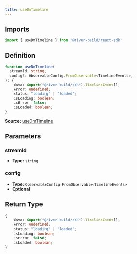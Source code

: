 ```yaml
---
title: useDmTimeline
---
```


## Imports

```ts
import { useDmTimeline } from '@river-build/react-sdk'
```

## Definition

```ts
function useDmTimeline(
  streamId: string,
  config?: ObservableConfig.FromObservable<TimelineEvents>,
): {
    data: import("@river-build/sdk").TimelineEvent[];
    error: undefined;
    status: "loading" | "loaded";
    isLoading: boolean;
    isError: false;
    isLoaded: boolean;
}
```

**Source:** [useDmTimeline](https://github.com/river-build/river/blob/main/packages/react-sdk/src/useDmTimeline.ts)

## Parameters

### streamId

- **Type:** `string`

### config

- **Type:** `ObservableConfig.FromObservable<TimelineEvents>`
- **Optional**

## Return Type

```ts
{
    data: import("@river-build/sdk").TimelineEvent[];
    error: undefined;
    status: "loading" | "loaded";
    isLoading: boolean;
    isError: false;
    isLoaded: boolean;
}
```
